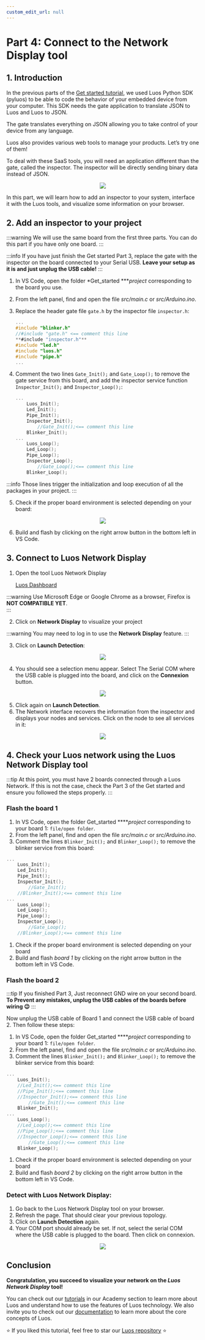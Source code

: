 ```yaml
---
custom_edit_url: null
---
```



# Part 4: Connect to the Network Display tool

## 1. Introduction

In the previous parts of the [Get started tutorial](/tutorials/get-started/), we used Luos Python SDK (pyluos) to be able to code the behavior of your embedded device from your computer. This SDK needs the gate application to translate JSON to Luos and Luos to JSON.

The gate translates everything on JSON allowing you to take control of your device from any language.

Luos also provides various web tools to manage your products. Let’s try one of them!

To deal with these SaaS tools, you will need an application different than the gate, called the inspector. The inspector will be directly sending binary data instead of JSON.

<div align="center">
  <Image
    src="/img/get-started/get-started-4-1.png"
    darkSrc="/img/get-started/get-started-4-1.png"
  />
</div>

In this part, we will learn how to add an inspector to your system, interface it with the Luos tools, and visualize some information on your browser.

## 2. Add an inspector to your project

:::warning
We will use the same board from the first three parts. You can do this part if you have only one board.
:::


:::info
If you have just finish the Get started Part 3, replace the gate with the inspector on the board connected to your Serial USB. 
**Leave your setup as it is and just unplug the USB cable!**
:::

1. In VS Code, open the folder *Get_started ****project* corresponding to the board you use.
2. From the left panel, find and open the file *src/main.c* or *src/Arduino.ino*.
3. Replace the header gate file `gate.h` by the inspector file `inspector.h`:
    
    ```c
    ...
    #include "blinker.h"
    //#include "gate.h" <== comment this line
    **#include "inspector.h"** 
    #include "led.h"
    #include "luos.h"
    #include "pipe.h"
    ...
    ```
    
4. Comment the two lines `Gate_Init();` and `Gate_Loop();` to remove the gate service from this board, and add the inspector service function `Inspector_Init();` and `Inspector_Loop();`:
    
    ```c
    ...
        Luos_Init();
        Led_Init();
        Pipe_Init();
        Inspector_Init();
    		//Gate_Init();<== comment this line
        Blinker_Init();
    ...
        Luos_Loop();
        Led_Loop();
        Pipe_Loop();
        Inspector_Loop();
    		//Gate_Loop();<== comment this line
        Blinker_Loop();
    ```
    
:::info
Those lines trigger the initialization and loop execution of all the packages in your project.
:::
    
5. Check if the proper board environment is selected depending on your board:

<div align="center">
  <Image
    src="/img/get-started/get-started-4-2.png"
    darkSrc="/img/get-started/get-started-4-2.png"
  />
</div>

6. Build and flash by clicking on the right arrow button in the bottom left in VS Code. 

## 3. Connect to Luos Network Display

1. Open the tool Luos Network Display
    
    [Luos Dashboard](https://app.luos.io/)
    
:::warning
Use Microsoft Edge or Google Chrome as a browser, Firefox is **NOT COMPATIBLE YET**.   
:::
    
2. Click on **Network Display** to visualize your project
    
:::warning
You may need to log in to use the **Network Display** feature.
:::
    
3. Click on **Launch Detection**:

<div align="center">
  <Image
    src="/img/get-started/get-started-4-3.png"
    darkSrc="/img/get-started/get-started-4-3.png"
  />
</div>


    
4. You should see a selection menu appear. Select The Serial COM where the USB cable is plugged into the board, and click on the **Connexion** button.

<div align="center">
  <Image
    src="/img/get-started/get-started-4-4.png"
    darkSrc="/img/get-started/get-started-4-4.png"
  />
</div>

    
5. Click again on **Launch Detection**.
6. The Network interface recovers the information from the inspector and displays your nodes and services. Click on the node to see all services in it:

<div align="center">
  <Image
    src="/img/get-started/get-started-4-5.png"
    darkSrc="/img/get-started/get-started-4-5.png"
  />
</div>

## 4. Check your Luos network using the Luos Network Display tool

:::tip
At this point, you must have 2 boards connected through a Luos Network. If this is not the case, check the Part 3 of the Get started and ensure you followed the steps properly.
:::

### Flash the board 1

1. In VS Code, open the folder Get_started *****project* corresponding to your board 1: `file/open folder`.
2. From the left panel, find and open the file *src/main.c* or *src/Arduino.ino*.
3. Comment the lines `Blinker_Init();` and `Blinker_Loop();` to remove the blinker service from this board: 

```c
...
    Luos_Init();
    Led_Init();
    Pipe_Init();
    Inspector_Init();
		//Gate_Init();
    //Blinker_Init();<== comment this line
...
    Luos_Loop();
    Led_Loop();
    Pipe_Loop();
    Inspector_Loop();
		//Gate_Loop();
    //Blinker_Loop();<== comment this line
```

1. Check if the proper board environment is selected depending on your board
2. Build and flash *board 1* by clicking on the right arrow button in the bottom left in VS Code. 

### Flash the board 2

:::tip
If you finished Part 3, Just reconnect GND wire on your second board. **To Prevent any mistakes, unplug the USB cables of the boards before wiring 😉**
:::

Now unplug the USB cable of Board 1 and connect the USB cable of board 2. Then follow these steps: 

1. In VS Code, open the folder Get_started *****project* corresponding to your board 1: `file/open folder`.
2. From the left panel, find and open the file *src/main.c* or *src/Arduino.ino*.
3. Comment the lines `Blinker_Init();` and `Blinker_Loop();` to remove the blinker service from this board:

```c
...
    Luos_Init();
    //Led_Init();<== comment this line
    //Pipe_Init();<== comment this line
    //Inspector_Init();<== comment this line
		//Gate_Init();<== comment this line
    Blinker_Init();
...
    Luos_Loop();
    //Led_Loop();<== comment this line
    //Pipe_Loop();<== comment this line
    //Inspector_Loop();<== comment this line
		//Gate_Loop();<== comment this line
    Blinker_Loop();
```

1. Check if the proper board environment is selected depending on your board
2. Build and flash *board 2* by clicking on the right arrow button in the bottom left in VS Code. 

### Detect with Luos Network Display:

1. Go back to the Luos Network Display tool on your browser.
2. Refresh the page. That should clear your previous topology.
3. Click on **Launch Detection** again.
4. Your COM port should already be set. If not, select the serial COM where the USB cable is plugged to the board. Then click on connexion.

<div align="center">
  <Image
    src="/img/get-started/get-started-4-6.png"
    darkSrc="/img/get-started/get-started-4-6.png"
  />
</div>

## Conclusion

**Congratulation, you succeed to visualize your network on the *Luos Network Display* tool!**

You can check out our [tutorials](/tutorials/tutorials) in our Academy section to learn more about Luos and understand how to use the features of Luos technology. We also invite you to check out our [documentation](/docs/luos-technology/luos_tech) to learn more about the core concepts of Luos.

⭐ If you liked this tutorial, feel free to star our [Luos repository](https://github.com/Luos-io/Luos) ⭐
